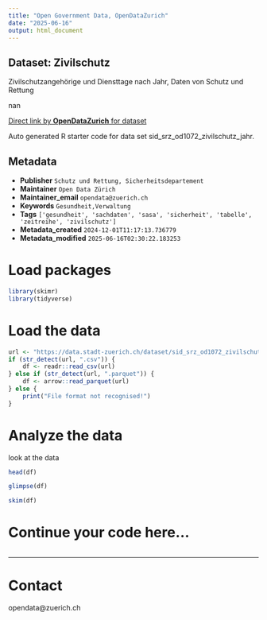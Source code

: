 ```yaml
---
title: "Open Government Data, OpenDataZurich"
date: "2025-06-16"
output: html_document
---
```


## Dataset: Zivilschutz

Zivilschutzangehörige und Diensttage nach Jahr, Daten von Schutz und Rettung

nan

[Direct link by **OpenDataZurich** for dataset](https://data.stadt-zuerich.ch/dataset/sid_srz_od1072_zivilschutz_jahr)

Auto generated R starter code for data set sid_srz_od1072_zivilschutz_jahr.

## Metadata

- **Publisher** `Schutz und Rettung, Sicherheitsdepartement`
- **Maintainer** `Open Data Zürich`
- **Maintainer_email** `opendata@zuerich.ch`
- **Keywords** `Ge­sund­heit,Ver­walt­ung`
- **Tags** `['gesundheit', 'sachdaten', 'sasa', 'sicherheit', 'tabelle', 'zeitreihe', 'zivilschutz']`
- **Metadata_created** `2024-12-01T11:17:13.736779`
- **Metadata_modified** `2025-06-16T02:30:22.183253`


# Load packages

```r
library(skimr)
library(tidyverse)
```

# Load the data

```r
url <- "https://data.stadt-zuerich.ch/dataset/sid_srz_od1072_zivilschutz_jahr/download/GES107OD1072.csv"
if (str_detect(url, ".csv")) {
    df <- readr::read_csv(url)
} else if (str_detect(url, ".parquet")) {
    df <- arrow::read_parquet(url)
} else {
    print("File format not recognised!")
}
```

# Analyze the data

look at the data
```r
head(df)
```

```r
glimpse(df)
```

```r
skim(df)
```

# Continue your code here...

```r

```

------------------------------------------------------------------------

# Contact

opendata@zuerich.ch
